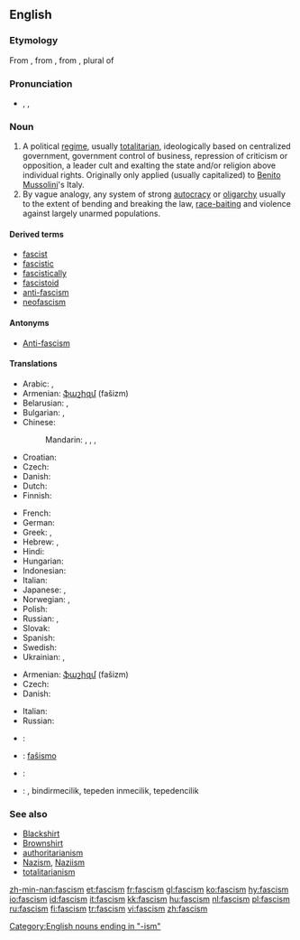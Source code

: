 {{wikipedia}}
==English==

===Etymology===
From {{etyl|it}} {{term|fascismo|lang=it}}, from {{term|fascio||bundle, [[fasces]]|lang=it}}, from {{etyl|la}} {{term|fasces|lang=la}}, plural of {{term|fascis|lang=la}}

===Pronunciation===
* {{enPR|făsh'ĭz(ə)m}}, {{IPA|/ˈfæʃɪz(ə)m/}}, {{SAMPA|/"f{SIz(@)m/}}

===Noun===
{{en-noun|-|s}}

# A political [[regime]], usually [[totalitarian]], ideologically based on centralized government, government control of business, repression of criticism or opposition, a leader cult and exalting the state and/or religion above individual rights. Originally only applied (usually capitalized) to [[Benito Mussolini]]'s Italy.
# By vague analogy, any system of strong [[autocracy]] or [[oligarchy]] usually to the extent of bending and breaking the law, [[race-baiting]] and violence against largely unarmed populations.

====Derived terms====
* [[fascist]]
* [[fascistic]]
* [[fascistically]]
* [[fascistoid]]
* [[anti-fascism]]
* [[neofascism]]

====Antonyms====
* [[Anti-fascism]]

====Translations====
{{trans-top|extreme totalitarian political regime}}
* Arabic: {{t|ar|فاشية|f|tr=fāshiyya|sc=Arab}}, {{t|ar|نازية|f|tr=nāzíyya|sc=Arab}}
* Armenian: [[ֆաշիզմ]] (fašizm)
* Belarusian: {{t|be|фашызм|m|tr=fašýzm|sc=Cyrl}}, {{t|be|нацызм|m|tr=nacýzm|sc=Cyrl}}
* Bulgarian: {{t|bg|фашизъм|m|tr=fašizăm|sc=Cyrl}}, {{t|bg|нацизъм|m|tr=nacizăm|sc=Cyrl}}
* Chinese:
*: Mandarin: {{t-|zh|法西斯主義|sc=Hani}},  {{t-|zh|法西斯主义|tr=fǎxīsī-zhǔyì|sc=Hani}},  {{t|zh|納粹主義|sc=Hani}},  {{t|zh|纳粹主义|tr=nàcuì-zhǔyì|sc=Hani}}
* Croatian: {{t-|hr|fašizam|m}}
* Czech: {{t+|cs|fašismus|m}}
* Danish: {{t-|da|fascisme|c}}
* Dutch: {{t+|nl|fascisme|n}}
* Finnish: {{t+|fi|fasismi}}
{{trans-mid}}
* French: {{t+|fr|fascisme|m}}
* German: {{t+|de|Faschismus|m}}
* Greek: {{t|el|φασισμός|sc=Grek}},  {{t|el|Ναζισμός|sc=Grek}}
* Hebrew: {{t|he|פשיזם|sc=Hebr}},  {{t|he|נאציזם|sc=Hebr}}
* Hindi: {{t|hi|फ़ैसिस्टवाद|sc=Deva}}
* Hungarian: {{t+|hu|fasizmus}}
* Indonesian: {{t|id|fasisme|xs=Indonesian}}
* Italian: {{t+|it|fascismo|m}}
* Japanese: {{t|ja|ファシズム|tr=fashizumu|sc=Jpan}}, {{t|ja|ナチズム|tr=nachizumu|sc=Jpan}}
* Norwegian: {{t|no|fasisme|c}}, {{t|no|fascisme|c}}
* Polish: {{t+|pl|faszyzm|m}}
* Russian: {{t+|ru|фашизм|f|tr=fašízm|sc=Cyrl}}, {{t|ru|нацизм|m|tr=nacízm|sc=Cyrl}}
* Slovak: {{t|sk|fašizmus|m}}
* Spanish: {{t+|es|fascismo|m}}
* Swedish: {{t-|sv|fascism|c}}
* Ukrainian: {{t|uk|фашизм|m|tr=fašýzm|sc=Cyrl}}, {{t|uk|нацизм|m|tr=nacýzm|sc=Cyrl}}
{{trans-bottom}}

{{trans-top|system of strong autocracy or oligarchy}}
* Armenian: [[ֆաշիզմ]] (fašizm)
* Czech: {{t+|cs|fašismus|m}}
* Danish: {{t-|da|fascisme|c}}
{{trans-mid}}
* Italian: {{t+|it|fascismo|m}}
* Russian: {{t+|ru|фашизм|f|tr=fašízm|sc=Cyrl}}
{{trans-bottom}}

{{checktrans-top}}
* {{ttbc|Catalan}}: {{t|ca|feixisme|m}}
* {{ttbc|Esperanto}}: [[faŝismo]]
* {{ttbc|Icelandic}}: {{t-|is|fasismi|m}}
{{trans-mid}}
* {{ttbc|Turkish}}: {{t|tr|faşism}}, bindirmecilik, tepeden inmecilik, tepedencilik
{{trans-bottom}}

===See also===
<!-- which of these should really be capitalised? -->
* [[Blackshirt]]
* [[Brownshirt]]
* [[authoritarianism]]
* [[Nazism]], [[Naziism]]
* [[totalitarianism]]

[[Category:English nouns ending in "-ism"]]

[[zh-min-nan:fascism]]
[[et:fascism]]
[[fr:fascism]]
[[gl:fascism]]
[[ko:fascism]]
[[hy:fascism]]
[[io:fascism]]
[[id:fascism]]
[[it:fascism]]
[[kk:fascism]]
[[hu:fascism]]
[[nl:fascism]]
[[pl:fascism]]
[[ru:fascism]]
[[fi:fascism]]
[[tr:fascism]]
[[vi:fascism]]
[[zh:fascism]]